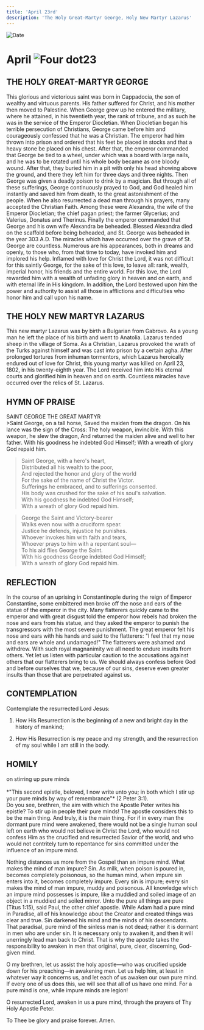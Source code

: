 ```yaml
---
title: 'April 23rd'
description: 'The Holy Great-Martyr George, Holy New Martyr Lazarus'
---
```


<RunningHead />
<Image src="/title-imprint.png" height={68} width={50} alt="Date" className="title-imprint"/>

# <div id="date">April <Image className="four-dot" src="/four-dot.png" height={15} width={15} alt="Four dot" />23</div>

## THE HOLY GREAT-MARTYR GEORGE

This glorious and victorious saint was born in Cappadocia, the son of wealthy and virtuous parents. His father suffered for Christ, and his mother then moved to Palestine. When George grew up he entered the military, where he attained, in his twentieth year, the rank of tribune, and as such he was in the service of the Emperor Diocletian. When Diocletian began his terrible persecution of Christians, George came before him and courageously confessed that he was a Christian. The emperor had him thrown into prison and ordered that his feet be placed in stocks and that a heavy stone be placed on his chest. After that, the emperor commanded that George be tied to a wheel, under which was a board with large nails, and he was to be rotated until his whole body became as one bloody wound. After that, they buried him in a pit with only his head showing above the ground, and there they left him for three days and three nights. Then George was given a deadly poison to drink by a magician. But through all of these sufferings, George continuously prayed to God, and God healed him instantly and saved him from death, to the great astonishment of the people. When he also resurrected a dead man through his prayers, many accepted the Christian Faith. Among these were Alexandra, the wife of the Emperor Diocletian; the chief pagan priest; the farmer Glycerius; and Valerius, Donatus and Therinus. Finally the emperor commanded that George and his own wife Alexandra be beheaded. Blessed Alexandra died on the scaffold before being beheaded, and St. George was beheaded in the year 303 A.D. The miracles which have occurred over the grave of St. George are countless. Numerous are his appearances, both in dreams and openly, to those who, from that time to today, have invoked him and implored his help. Inflamed with love for Christ the Lord, it was not difficult for this saintly George, for the sake of this love, to leave all: rank, wealth, imperial honor, his friends and the entire world. For this love, the Lord rewarded him with a wealth of unfading glory in heaven and on earth, and with eternal life in His kingdom. In addition, the Lord bestowed upon him the power and authority to assist all those in afflictions and difficulties who honor him and call upon his name.

## THE HOLY NEW MARTYR LAZARUS

This new martyr Lazarus was by birth a Bulgarian from Gabrovo. As a young man he left the place of his birth and went to Anatolia. Lazarus tended sheep in the village of Soma. As a Christian, Lazarus provoked the wrath of the Turks against himself and was cast into prison by a certain agha. After prolonged tortures from inhuman tormentors, which Lazarus heroically endured out of love for Christ, this young martyr was killed on April 23, 1802, in his twenty-eighth year. The Lord received him into His eternal courts and glorified him in heaven and on earth. Countless miracles have occurred over the relics of St. Lazarus.


## HYMN OF PRAISE
<div style={{textAlign:'center', color:'crimson', fontWeight:'bold'}}>
SAINT GEORGE THE GREAT MARTYR
</div>
>Saint George, on a tall horse,  
Saved the maiden from the dragon.  
On his lance was the sign of the Cross:  
The holy weapon, invincible.  
With this weapon, he slew the dragon,  
And returned the maiden alive and well to her father.  
With his goodness he indebted God Himself;  
With a wreath of glory God repaid him.  

>Saint George, with a hero's heart,  
Distributed all his wealth to the poor,  
And rejected the honor and glory of the world  
For the sake of the name of Christ the Victor.  
Sufferings he embraced, and to sufferings consented.  
His body was crushed for the sake of his soul's salvation.  
With his goodness he indebted God Himself;  
With a wreath of glory God repaid him.  

>George the Saint and Victory-bearer  
Walks even now with a cruciform spear.  
Justice he defends, injustice he punishes.  
Whoever invokes him with faith and tears,  
Whoever prays to him with a repentant soul—  
To his aid flies George the Saint.  
With his goodness George indebted God Himself;  
With a wreath of glory God repaid him.  


## REFLECTION

In the course of an uprising in Constantinople during the reign of Emperor Constantine, some embittered men broke off the nose and ears of the statue of the emperor in the city. Many flatterers quickly came to the emperor and with great disgust told the emperor how rebels had broken the nose and ears from his statue, and they asked the emperor to punish the transgressors with the most severe punishment. The great emperor felt his nose and ears with his hands and said to the flatterers: "I feel that my nose and ears are whole and undamaged!" The flatterers were ashamed and withdrew. With such royal magnanimity we all need to endure insults from others. Yet let us listen with particular caution to the accusations against others that our flatterers bring to us. We should always confess before God and before ourselves that we, because of our sins, deserve even greater insults than those that are perpetrated against us.


## CONTEMPLATION

Contemplate the resurrected Lord Jesus:

1. How His Resurrection is the beginning of a new and bright day in the history of mankind;

2. How His Resurrection is my peace and my strength, and the resurrection of my soul while I am still in the body.


## HOMILY
<div style={{textAlign:'center', color:'crimson', fontWeight:'bold'}}>
on stirring up pure minds
</div><br />
<div style={{textAlign:'right'}}>
*"This second epistle, beloved, I now write unto you; in both which I stir up your pure minds by way of remembrance"* (2 Peter 3:1).
</div>
Do you see, brethren, the aim with which the Apostle Peter writes his epistle? To stir up in people their pure minds! The apostle considers this to be the main thing. And truly, it is the main thing. For if in every man the dormant pure mind were awakened, there would not be a single human soul left on earth who would not believe in Christ the Lord, who would not confess Him as the crucified and resurrected Savior of the world, and who would not contritely turn to repentance for sins committed under the influence of an impure mind.

Nothing distances us more from the Gospel than an impure mind. What makes the mind of man impure? Sin. As milk, when poison is poured in, becomes completely poisonous, so the human mind, when impure sin enters into it, becomes completely impure. Every sin is impure; every sin makes the mind of man impure, muddy and poisonous. All knowledge which an impure mind possesses is impure, like a muddied and soiled image of an object in a muddied and soiled mirror. Unto the pure all things are pure (Titus 1:15), said Paul, the other chief apostle. While Adam had a pure mind in Paradise, all of his knowledge about the Creator and created things was clear and true. Sin darkened his mind and the minds of his descendants. That paradisal, pure mind of the sinless man is not dead; rather it is dormant in men who are under sin. It is necessary only to awaken it, and then it will unerringly lead man back to Christ. That is why the apostle takes the responsibility to awaken in men that original, pure, clear, discerning, God-given mind.

O my brethren, let us assist the holy apostle—who was crucified upside down for his preaching—in awakening men. Let us help him, at least in whatever way it concerns us, and let each of us awaken our own pure mind. If every one of us does this, we will see that all of us have one mind. For a pure mind is one, while impure minds are legion!

O resurrected Lord, awaken in us a pure mind, through the prayers of Thy Holy Apostle Peter.

To Thee be glory and praise forever. Amen.